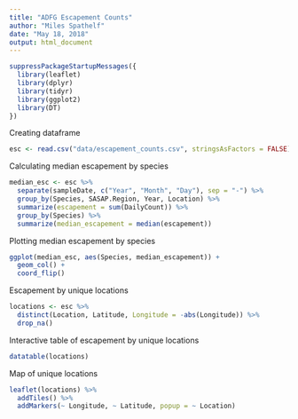 ```yaml
---
title: "ADFG Escapement Counts"
author: "Miles Spathelf"
date: "May 18, 2018"
output: html_document
---
```


```r
suppressPackageStartupMessages({
  library(leaflet)
  library(dplyr)
  library(tidyr)
  library(ggplot2)
  library(DT)
})
```

Creating dataframe

```r
esc <- read.csv("data/escapement_counts.csv", stringsAsFactors = FALSE)
```

Calculating median escapement by species

```r
median_esc <- esc %>% 
  separate(sampleDate, c("Year", "Month", "Day"), sep = "-") %>% 
  group_by(Species, SASAP.Region, Year, Location) %>% 
  summarize(escapement = sum(DailyCount)) %>% 
  group_by(Species) %>% 
  summarize(median_escapement = median(escapement))
```

Plotting median escapement by species

```r
ggplot(median_esc, aes(Species, median_escapement)) +
  geom_col() +
  coord_flip()
```

Escapement by unique locations

```r
locations <- esc %>% 
  distinct(Location, Latitude, Longitude = -abs(Longitude)) %>% 
  drop_na()
```

Interactive table of escapement by unique locations

```r
datatable(locations)
```

Map of unique locations

```r
leaflet(locations) %>% 
  addTiles() %>% 
  addMarkers(~ Longitude, ~ Latitude, popup = ~ Location)
```

